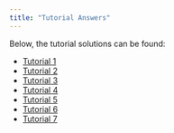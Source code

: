 ```yaml
---
title: "Tutorial Answers"
---
```


Below, the tutorial solutions can be found:

- [Tutorial 1](tutorial_solutions/tutorial1_solutions.qmd)
- [Tutorial 2](tutorial_solutions/tutorial2_solutions.qmd)
- [Tutorial 3](tutorial_solutions/tutorial3_solutions.qmd)
- [Tutorial 4](tutorial_solutions/tutorial4_solutions.qmd)
- [Tutorial 5](tutorial_solutions/tutorial5_solutions.qmd)
- [Tutorial 6](tutorial_solutions/tutorial6_solutions.qmd)
- [Tutorial 7](tutorial_solutions/tutorial7_solutions.qmd)
